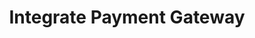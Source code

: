 ---
title: Integrate Payment Gateway
description: How to create & Modify your BioLinks
icon: Plug
---